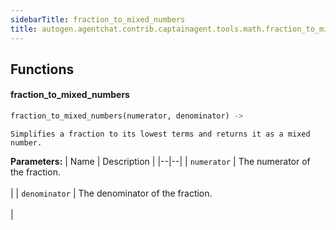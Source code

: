 ```yaml
---
sidebarTitle: fraction_to_mixed_numbers
title: autogen.agentchat.contrib.captainagent.tools.math.fraction_to_mixed_numbers
---
```


## Functions

<code class="doc-symbol doc-symbol-heading doc-symbol-function"></code>
#### fraction_to_mixed_numbers
<a href="#autogen.agentchat.contrib.captainagent.tools.math.fraction_to_mixed_numbers..fraction_to_mixed_numbers" class="headerlink" title="Permanent link"></a>

```python
fraction_to_mixed_numbers(numerator, denominator) -> 
```

    Simplifies a fraction to its lowest terms and returns it as a mixed number.

<b>Parameters:</b>
| Name | Description |
|--|--|
| `numerator` | The numerator of the fraction.<br/><br/> |
| `denominator` | The denominator of the fraction.<br/><br/> |

<br />